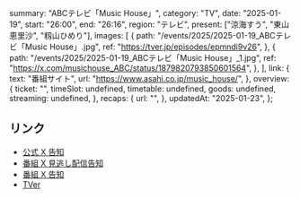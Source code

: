   summary: "ABCテレビ「Music House」",
  category: "TV",
  date: "2025-01-19",
  start: "26:00",
  end: "26:16",
  region: "テレビ",
  present: ["涼海すう", "東山恵里沙", "籾山ひめり"],
  images: [
    {
      path: "/events/2025/2025-01-19_ABCテレビ「Music House」.jpg",
      ref: "https://tver.jp/episodes/epmndi9v26",
    },
    {
      path: "/events/2025/2025-01-19_ABCテレビ「Music House」_1.jpg",
      ref: "https://x.com/musichouse_ABC/status/1879820793850601564",
    },
  ],
  link: {
    text: "番組サイト",
    url: "https://www.asahi.co.jp/music_house/",
  },
  overview: {
    ticket: "",
    timeSlot: undefined,
    timetable: undefined,
    goods: undefined,
    streaming: undefined,
  },
  recaps: {
    url: "",
  },
  updatedAt: "2025-01-23",
};

## リンク

- [公式 X 告知](https://x.com/takanenofficial/status/1882027971973947832)
- [番組 X 見逃し配信告知](https://x.com/musichouse_ABC/status/1881234789883420864)
- [番組 X 告知](https://x.com/musichouse_ABC/status/1879820793850601564)
- [TVer](https://tver.jp/episodes/epmndi9v26)

